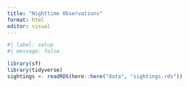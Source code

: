 ```yaml
---
title: "Nighttime Observations"
format: html
editor: visual
---
```


```r
#| label: setup
#| message: false

library(sf)
library(tidyverse)
sightings <- readRDS(here::here("data", "sightings.rds"))
```
